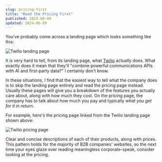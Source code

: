 ```yaml
---
slug: pricing-first
title: "Read the Pricing First"
published: 2025-06-09
updated: 2024-06-09
---
```


You've probably come across a landing page which looks something like this:

![Twilio landing page](./twilio-landing.png)

It is very hard to tell, from its landing page, what [Twilio](https://twilio.com) actually does.
What exactly does it mean that they'll "combine powerful communications APIs with AI and first-party data?"
I certainly don't know.

In these situations, I find that
the easiest way to tell what the company does is to
skip the landing page entirely and read the pricing page instead.
Usually these pages will give you a breakdown of
the features you actually care about, along with how much they cost.
On the pricing page, the company has to talk about how much you pay and typically _what you get for it in return_.

For example, here's the pricing page linked from the Twilio landing page shown above:

![Twilio pricing page](./twilio-pricing.png)

Clear and concise descriptions of each of their products, along with prices.
This pattern holds for the majority of B2B companies' websites,
so the next time your eyes glaze over reading meaningless corporate-speak,
consider looking at the pricing.